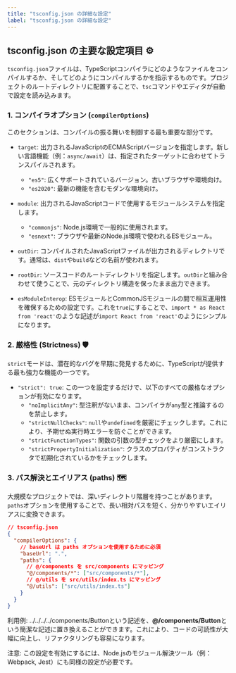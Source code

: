 ```yaml
---
title: "tsconfig.json の詳細な設定"
label: "tsconfig.json の詳細な設定"
---
```


## tsconfig.json の主要な設定項目 ⚙️

`tsconfig.json`ファイルは、TypeScriptコンパイラにどのようなファイルをコンパイルするか、そしてどのようにコンパイルするかを指示するものです。プロジェクトのルートディレクトリに配置することで、`tsc`コマンドやエディタが自動で設定を読み込みます。

### 1. コンパイラオプション (`compilerOptions`)

このセクションは、コンパイルの振る舞いを制御する最も重要な部分です。

- `target`: 出力されるJavaScriptのECMAScriptバージョンを指定します。新しい言語機能（例：`async/await`）は、指定されたターゲットに合わせてトランスパイルされます。
  - `"es5"`: 広くサポートされているバージョン。古いブラウザや環境向け。
  - `"es2020"`: 最新の機能を含むモダンな環境向け。

- `module`: 出力されるJavaScriptコードで使用するモジュールシステムを指定します。
  - `"commonjs"`: Node.js環境で一般的に使用されます。
  - `"esnext"`: ブラウザや最新のNode.js環境で使われるESモジュール。

- `outDir`: コンパイルされたJavaScriptファイルが出力されるディレクトリです。通常は、`dist`や`build`などの名前が使われます。

- `rootDir`: ソースコードのルートディレクトリを指定します。`outDir`と組み合わせて使うことで、元のディレクトリ構造を保ったまま出力できます。

- `esModuleInterop`: ESモジュールとCommonJSモジュールの間で相互運用性を確保するための設定です。これを`true`にすることで、`import * as React from 'react'`のような記述が`import React from 'react'`のようにシンプルになります。

### 2. 厳格性 (Strictness) 🛡️

`strict`モードは、潜在的なバグを早期に発見するために、TypeScriptが提供する最も強力な機能の一つです。

- `"strict": true`: この一つを設定するだけで、以下のすべての厳格なオプションが有効になります。
  - `"noImplicitAny"`: 型注釈がないまま、コンパイラが`any`型と推論するのを禁止します。
  - `"strictNullChecks"`: `null`や`undefined`を厳密にチェックします。これにより、予期せぬ実行時エラーを防ぐことができます。
  - `"strictFunctionTypes"`: 関数の引数の型チェックをより厳密にします。
  - `"strictPropertyInitialization"`: クラスのプロパティがコンストラクタで初期化されているかをチェックします。

### 3. パス解決とエイリアス (paths) 🗺️

大規模なプロジェクトでは、深いディレクトリ階層を持つことがあります。`paths`オプションを使用することで、長い相対パスを短く、分かりやすいエイリアスに変換できます。

```json
// tsconfig.json
{
  "compilerOptions": {
    // baseUrl は paths オプションを使用するために必須
    "baseUrl": ".",
    "paths": {
      // @/components を src/components にマッピング
      "@/components/*": ["src/components/*"],
      // @/utils を src/utils/index.ts にマッピング
      "@/utils": ["src/utils/index.ts"]
    }
  }
}
```

利用例:
../../../../components/Buttonという記述を、**@/components/Button**という簡潔な記述に置き換えることができます。これにより、コードの可読性が大幅に向上し、リファクタリングも容易になります。

注意: この設定を有効にするには、Node.jsのモジュール解決ツール（例：Webpack, Jest）にも同様の設定が必要です。